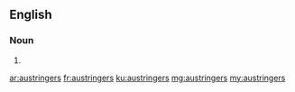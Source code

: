 ==English==

===Noun===
{{head|en|plural}}

# {{plural of|austringer|lang=en|nocat=1}}

[[ar:austringers]]
[[fr:austringers]]
[[ku:austringers]]
[[mg:austringers]]
[[my:austringers]]